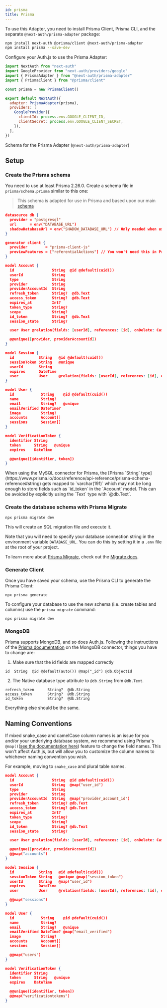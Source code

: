 ```yaml
---
id: prisma
title: Prisma
---
```



To use this Adapter, you need to install Prisma Client, Prisma CLI, and the separate `@next-auth/prisma-adapter` package:

```bash npm2yarn
npm install next-auth @prisma/client @next-auth/prisma-adapter
npm install prisma --save-dev
```

Configure your Auth.js to use the Prisma Adapter:

```javascript title="pages/api/auth/[...nextauth].js"
import NextAuth from "next-auth"
import GoogleProvider from "next-auth/providers/google"
import { PrismaAdapter } from "@next-auth/prisma-adapter"
import { PrismaClient } from "@prisma/client"

const prisma = new PrismaClient()

export default NextAuth({
  adapter: PrismaAdapter(prisma),
  providers: [
    GoogleProvider({
      clientId: process.env.GOOGLE_CLIENT_ID,
      clientSecret: process.env.GOOGLE_CLIENT_SECRET,
    }),
  ],
})
```

Schema for the Prisma Adapter (`@next-auth/prisma-adapter`)

## Setup

### Create the Prisma schema

You need to use at least Prisma 2.26.0. Create a schema file in `prisma/schema.prisma` similar to this one:

> This schema is adapted for use in Prisma and based upon our main [schema](/reference/adapters/models)

```json title="schema.prisma"
datasource db {
  provider = "postgresql"
  url      = env("DATABASE_URL")
  shadowDatabaseUrl = env("SHADOW_DATABASE_URL") // Only needed when using a cloud provider that doesn't support the creation of new databases, like Heroku. Learn more: https://pris.ly/migrate-shadow
}

generator client {
  provider        = "prisma-client-js"
  previewFeatures = ["referentialActions"] // You won't need this in Prisma 3.X or higher.
}

model Account {
  id                 String  @id @default(cuid())
  userId             String
  type               String
  provider           String
  providerAccountId  String
  refresh_token      String?  @db.Text
  access_token       String?  @db.Text
  expires_at         Int?
  token_type         String?
  scope              String?
  id_token           String?  @db.Text
  session_state      String?

  user User @relation(fields: [userId], references: [id], onDelete: Cascade)

  @@unique([provider, providerAccountId])
}

model Session {
  id           String   @id @default(cuid())
  sessionToken String   @unique
  userId       String
  expires      DateTime
  user         User     @relation(fields: [userId], references: [id], onDelete: Cascade)
}

model User {
  id            String    @id @default(cuid())
  name          String?
  email         String?   @unique
  emailVerified DateTime?
  image         String?
  accounts      Account[]
  sessions      Session[]
}

model VerificationToken {
  identifier String
  token      String   @unique
  expires    DateTime

  @@unique([identifier, token])
}
```

<Callout>
When using the MySQL connector for Prisma, the [Prisma `String` type](https://www.prisma.io/docs/reference/api-reference/prisma-schema-reference#string) gets mapped to `varchar(191)` which may not be long enough to store fields such as `id_token` in the `Account` model. This can be avoided by explicitly using the `Text` type with `@db.Text`.
</Callout>

### Create the database schema with Prisma Migrate

```
npx prisma migrate dev
```

This will create an SQL migration file and execute it.

Note that you will need to specify your database connection string in the environment variable `DATABASE_URL`. You can do this by setting it in a `.env` file at the root of your project.

To learn more about [Prisma Migrate](https://www.prisma.io/migrate), check out the [Migrate docs](https://www.prisma.io/docs/concepts/components/prisma-migrate).

### Generate Client

Once you have saved your schema, use the Prisma CLI to generate the Prisma Client:

```
npx prisma generate
```

To configure your database to use the new schema (i.e. create tables and columns) use the `prisma migrate` command:

```
npx prisma migrate dev
```

### MongoDB

Prisma supports MongoDB, and so does Auth.js. Following the instructions of the [Prisma documentation](https://www.prisma.io/docs/concepts/database-connectors/mongodb) on the MongoDB connector, things you have to change are:

1. Make sure that the id fields are mapped correctly

```prisma
id  String  @id @default(auto()) @map("_id") @db.ObjectId
```

2. The Native database type attribute to `@db.String` from `@db.Text`.

```prisma
refresh_token      String?  @db.String
access_token       String?  @db.String
id_token           String?  @db.String
```

Everything else should be the same.

## Naming Conventions

If mixed snake_case and camelCase column names is an issue for you and/or your underlying database system, we recommend using Prisma's `@map()`([see the documentation here](https://www.prisma.io/docs/concepts/components/prisma-schema/names-in-underlying-database)) feature to change the field names. This won't affect Auth.js, but will allow you to customize the column names to whichever naming convention you wish.

For example, moving to `snake_case` and plural table names.

```json title="schema.prisma"
model Account {
  id                 String  @id @default(cuid())
  userId             String  @map("user_id")
  type               String
  provider           String
  providerAccountId  String  @map("provider_account_id")
  refresh_token      String? @db.Text
  access_token       String? @db.Text
  expires_at         Int?
  token_type         String?
  scope              String?
  id_token           String? @db.Text
  session_state      String?

  user User @relation(fields: [userId], references: [id], onDelete: Cascade)

  @@unique([provider, providerAccountId])
  @@map("accounts")
}

model Session {
  id           String   @id @default(cuid())
  sessionToken String   @unique @map("session_token")
  userId       String   @map("user_id")
  expires      DateTime
  user         User     @relation(fields: [userId], references: [id], onDelete: Cascade)

  @@map("sessions")
}

model User {
  id            String    @id @default(cuid())
  name          String?
  email         String?   @unique
  emailVerified DateTime? @map("email_verified")
  image         String?
  accounts      Account[]
  sessions      Session[]

  @@map("users")
}

model VerificationToken {
  identifier String
  token      String   @unique
  expires    DateTime

  @@unique([identifier, token])
  @@map("verificationtokens")
}
```
